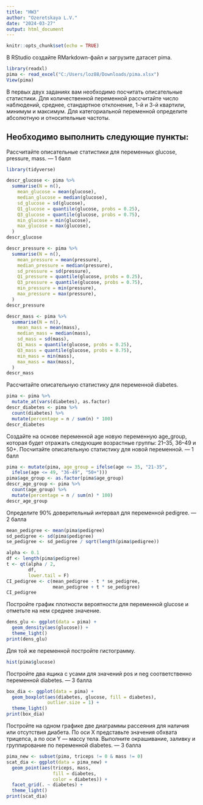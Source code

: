 ---
title: "HW3"
author: "Ozeretskaya L.V."
date: "2024-03-27"
output: html_document
---

```{r setup, include=FALSE}
knitr::opts_chunk$set(echo = TRUE)
```

В RStudio создайте RMarkdown-файл и загрузите датасет pima.

```{r}
library(readxl)
pima <- read_excel("C:/Users/loz88/Downloads/pima.xlsx")
View(pima)
```

В первых двух заданиях вам необходимо посчитать описательные статистики. Для количественной переменной рассчитайте число наблюдений, среднее, стандартное отклонение, 1-й и 3-й квартили, минимум и максимум. Для категориальной переменной определите абсолютную и относительные частоты.

## Необходимо выполнить следующие пункты:

Рассчитайте описательные статистики для переменных glucose, pressure, mass. — 1 балл

```{r}
library(tidyverse)

descr_glucose <- pima %>%
  summarise(N = n(),
    mean_glucose = mean(glucose),
    median_glucose = median(glucose),
    sd_glucose = sd(glucose),
    Q1_glucose = quantile(glucose, probs = 0.25),
    Q3_glucose = quantile(glucose, probs = 0.75),
    min_glucose = min(glucose),
    max_glucose = max(glucose),
  )
descr_glucose
```

```{r}
descr_pressure <- pima %>%
  summarise(N = n(),
    mean_pressure = mean(pressure),
    median_pressure = median(pressure),
    sd_pressure = sd(pressure),
    Q1_pressure = quantile(glucose, probs = 0.25),
    Q3_pressure = quantile(glucose, probs = 0.75),
    min_pressure = min(pressure),
    max_pressure = max(pressure),
  )
descr_pressure
```

```{r}
descr_mass <- pima %>%
  summarise(N = n(),
    mean_mass = mean(mass),
    median_mass = median(mass),
    sd_mass = sd(mass),
    Q1_mass = quantile(glucose, probs = 0.25),
    Q3_mass = quantile(glucose, probs = 0.75),
    min_mass = min(mass),
    max_mass = max(mass),
  )
descr_mass
```

Рассчитайте описательную статистику для переменной diabetes.

```{r}
pima <- pima %>%
  mutate_at(vars(diabetes), as.factor)
descr_diabetes <- pima %>%
  count(diabetes) %>%
  mutate(percentage = n / sum(n) * 100)
descr_diabetes
```
Создайте на основе переменной age новую переменную age_group, которая будет отражать следующие возрастные группы: 21–35, 36–49 и 50+. Посчитайте описательную статистику для новой переменной. — 1 балл

```{r}
pima <- mutate(pima, age_group = ifelse(age <= 35, "21-35",
  ifelse(age <= 49, "36-49", "50+")))
pima$age_group <- as.factor(pima$age_group)
descr_age_group <- pima %>%
  count(age_group) %>%
  mutate(percentage = n / sum(n) * 100)
descr_age_group
```

Определите 90% доверительный интервал для переменной pedigree. — 2 балла

```{r}
mean_pedigree <- mean(pima$pedigree)
sd_pedigree <- sd(pima$pedigree)
se_pedigree <- sd_pedigree / sqrt(length(pima$pedigree))

alpha <- 0.1
df <- length(pima$pedigree)
t <- qt(alpha / 2,
        df,
        lower.tail = F)
CI_pedigree <- c(mean_pedigree - t * se_pedigree,
                 mean_pedigree + t * se_pedigree)
CI_pedigree
```

Постройте график плотности вероятности для переменной glucose и отметьте на нем среднее значение.

```{r, include=TRUE}
dens_glu <- ggplot(data = pima) +
  geom_density(aes(glucose)) +
  theme_light()
print(dens_glu)
```

Для той же переменной постройте гистограмму.

```{r, include=TRUE}
hist(pima$glucose)
```

Постройте два ящика с усами для значений pos и neg соответственно переменной diabetes. — 3 балла

```{r, include=TRUE}
box_dia <- ggplot(data = pima) +
  geom_boxplot(aes(diabetes, glucose, fill = diabetes),
               outlier.size = 1) +
  theme_light()
print(box_dia)
```

Постройте на одном графике две диаграммы рассеяния для наличия или отсутствия диабета. По оси X представьте значения обхвата трицепса, а по оси Y — массу тела. Выполните окрашивание, заливку и группирование по переменной diabetes. — 3 балла

```{r, include=TRUE}
pima_new <- subset(pima, triceps != 0 & mass != 0)
scat_dia <- ggplot(data = pima_new) +
  geom_point(aes(triceps, mass,
                 fill = diabetes,
                 color = diabetes)) +
  facet_grid(. ~ diabetes) +
  theme_light()
print(scat_dia)
```
